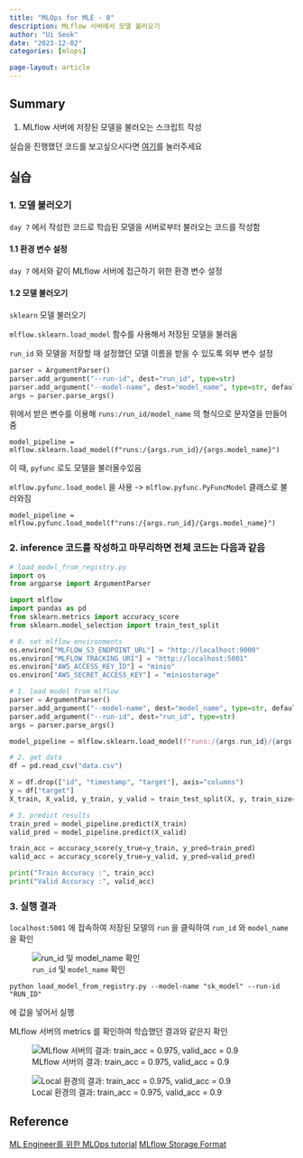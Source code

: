 ```yaml
---
title: "MLOps for MLE - 8"
description: MLflow 서버에서 모델 불러오기
author: "Ui Seok"
date: "2023-12-02"
categories: [mlops]

page-layout: article
---
```


## Summary

1. MLflow 서버에 저장된 모델을 불러오는 스크립트 작성

::: {.callout-note}
실습을 진행했던 코드를 보고싶으시다면 [여기](https://github.com/Ui-Seok/mlops-tutorial)를 눌러주세요
:::


## 실습

### 1. 모델 불러오기

`day 7` 에서 작성한 코드로 학습된 모델을 서버로부터 불러오는 코드를 작성함

#### 1.1 환경 변수 설정

`day 7` 에서와 같이 MLflow 서버에 접근하기 위한 환경 변수 설정

#### 1.2 모델 불러오기

`sklearn` 모델 불러오기

`mlflow.sklearn.load_model` 함수를 사용해서 저장된 모델을 불러옴

`run_id` 와 모델을 저장할 때 설정했던 모델 이름을 받을 수 있도록 외부 변수 설정

``` python
parser = ArgumentParser()
parser.add_argument("--run-id", dest="run_id", type=str)
parser.add_argument("--model-name", dest="model_name", type=str, default="sk_model")
args = parser.parse_args()

```

위에서 받은 변수를 이용해 `runs:/run_id/model_name` 의 형식으로 문자열을 만들어 줌

`model_pipeline = mlflow.sklearn.load_model(f"runs:/{args.run_id}/{args.model_name}")`

이 때, `pyfunc` 로도 모델을 불러올수있음

`mlflow.pyfunc.load_model` 을 사용 -> `mlflow.pyfunc.PyFuncModel` 클래스로 불러와짐

`model_pipeline = mlflow.pyfunc.load_model(f"runs:/{args.run_id}/{args.model_name}")`

### 2. inference 코드를 작성하고 마무리하면 전체 코드는 다음과 같음

``` python
# load_model_from_registry.py
import os
from argparse import ArgumentParser

import mlflow
import pandas as pd
from sklearn.metrics import accuracy_score
from sklearn.model_selection import train_test_split

# 0. set mlflow environments
os.environ["MLFLOW_S3_ENDPOINT_URL"] = "http://localhost:9000"
os.environ["MLFLOW_TRACKING_URI"] = "http://localhost:5001"
os.environ["AWS_ACCESS_KEY_ID"] = "minio"
os.environ["AWS_SECRET_ACCESS_KEY"] = "miniostorage"

# 1. load model from mlflow
parser = ArgumentParser()
parser.add_argument("--model-name", dest="model_name", type=str, default="sk_model")
parser.add_argument("--run-id", dest="run_id", type=str)
args = parser.parse_args()

model_pipeline = mlflow.sklearn.load_model(f"runs:/{args.run_id}/{args.model_name}")

# 2. get data
df = pd.read_csv("data.csv")

X = df.drop(["id", "timestamp", "target"], axis="columns")
y = df["target"]
X_train, X_valid, y_train, y_valid = train_test_split(X, y, train_size=0.8, random_state=2022)

# 3. predict results
train_pred = model_pipeline.predict(X_train)
valid_pred = model_pipeline.predict(X_valid)

train_acc = accuracy_score(y_true=y_train, y_pred=train_pred)
valid_acc = accuracy_score(y_true=y_valid, y_pred=valid_pred)

print("Train Accuracy :", train_acc)
print("Valid Accuracy :", valid_acc)

```

### 3. 실행 결과

`localhost:5001` 에 접속하여 저장된 모델의 `run` 을 클릭하여 `run_id` 와 `model_name` 을 확인

![`run_id` 및 `model_name` 확인](fig1.png)

`python load_model_from_registry.py --model-name "sk_model" --run-id "RUN_ID"`

에 값을 넣어서 실행

MLflow 서버의 metrics 를 확인하여 학습했던 결과와 같은지 확인

::: {layout-ncol=2}
![MLflow 서버의 결과: train_acc = 0.975, valid_acc = 0.9](fig2.png)

![Local 환경의 결과: train_acc = 0.975, valid_acc = 0.9](fig3.png)
:::



## Reference

[ML Engineer를 위한 MLOps tutorial](https://mlops-for-mle.github.io/tutorial/)
[MLflow Storage Format](https://www.mlflow.org/docs/latest/models.html#storage-format)